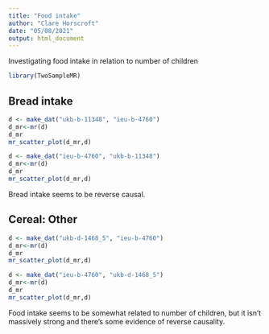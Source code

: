 ```yaml
---
title: "Food intake"
author: "Clare Horscroft"
date: "05/08/2021"
output: html_document
---
```


Investigating food intake in relation to number of children

```r
library(TwoSampleMR)
```


## Bread intake

```r
d <- make_dat("ukb-b-11348", "ieu-b-4760")
d_mr<-mr(d)
d_mr
mr_scatter_plot(d_mr,d)
```

```r
d <- make_dat("ieu-b-4760", "ukb-b-11348")
d_mr<-mr(d)
d_mr
mr_scatter_plot(d_mr,d)
```

Bread intake seems to be reverse causal.

## Cereal: Other

```r
d <- make_dat("ukb-d-1468_5", "ieu-b-4760")
d_mr<-mr(d)
d_mr
mr_scatter_plot(d_mr,d)
```

```r
d <- make_dat("ieu-b-4760", "ukb-d-1468_5")
d_mr<-mr(d)
d_mr
mr_scatter_plot(d_mr,d)
```

Food intake seems to be somewhat related to number of children, but it isn't massively strong and there's some evidence of reverse causality.